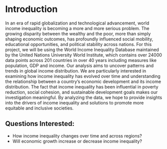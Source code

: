 # Introduction

In an era of rapid globalization and technological advancement, world income inequality is becoming a more and more serious problem. The growing disparity between the wealthy and the poor, more than simply shaping economic outcomes, has profoundly influenced social mobility, educational opportunities, and political stability across nations. For this project, we will be using the World Income Inequality Database maintained by the United Nations University World Institute, which contains over 24000 data points across 201 countries in over 40 years including measures like population, GDP and income. Our analysis aims to uncover patterns and trends in global income distribution. We are particularly interested in examining how income inequality has evolved over time and understanding the relationship between a country's economic development and its income distribution. The fact that income inequality has been influential in poverty reduction, social cohesion, and sustainable development goals makes our investigation meaningful. By analyzing the data, we hope to provide insights into the drivers of income inequality and solutions to promote more equitable and inclusive societies.

## Questions Interested:

-   How income inequality changes over time and across regions?
-   Will economic growth increase or decrease income inequality?

